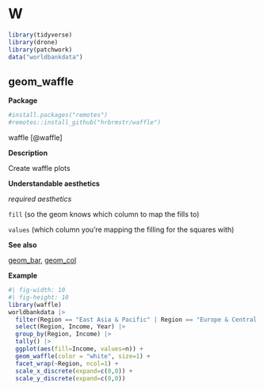 # W {#sec-w}

```r
library(tidyverse)
library(drone)
library(patchwork)
data("worldbankdata")
```


## geom_waffle

**Package**

```r
#install.packages("remotes")
#remotes::install_github("hrbrmstr/waffle")

```

waffle [@waffle]

**Description**

Create waffle plots

**Understandable aesthetics**

*required aesthetics*
  
`fill` (so the geom knows which column to map the fills to)

`values` (which column you're mapping the filling for the squares with)


**See also**

[geom_bar](#bar), [geom_col](#col)
  


**Example** 

```r
#| fig-width: 10
#| fig-height: 10
library(waffle)
worldbankdata |>
  filter(Region == "East Asia & Pacific" | Region == "Europe & Central Asia") |>
  select(Region, Income, Year) |>
  group_by(Region, Income) |>
  tally() |>
  ggplot(aes(fill=Income, values=n)) +
  geom_waffle(color = "white", size=1) +
  facet_wrap(~Region, ncol=1) +
  scale_x_discrete(expand=c(0,0)) +
  scale_y_discrete(expand=c(0,0)) 
```